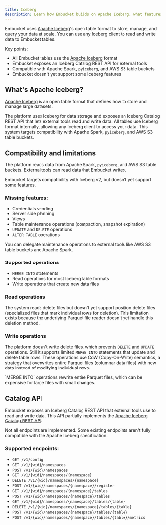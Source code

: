 ```yaml
---
title: Iceberg
description: Learn how Embucket builds on Apache Iceberg, what features you can use, and current limitations.
---
```



Embucket uses [Apache Iceberg](https://iceberg.apache.org/)'s open table format to store, manage, and query your data at scale. You can use any Iceberg client to read and write data to Embucket tables.

Key points:

- All Embucket tables use the [Apache Iceberg](https://iceberg.apache.org/) format
- Embucket exposes an Iceberg Catalog REST API for external tools
- Compatible with Apache Spark, `pyiceberg`, and AWS S3 table buckets
- Embucket doesn't yet support some Iceberg features

## What's Apache Iceberg?

[Apache Iceberg](https://iceberg.apache.org/) is an open table format that defines how to store and manage large datasets.

The platform uses Iceberg for data storage and exposes an Iceberg Catalog REST API that lets external tools read and write data. All tables use Iceberg format internally, allowing any Iceberg client to access your data. This system targets compatibility with Apache Spark, `pyiceberg`, and AWS S3 table buckets.

## Compatibility and limitations

The platform reads data from Apache Spark, `pyiceberg`, and AWS S3 table buckets. External tools can read data that Embucket writes.

<Aside type="note">
  Embucket targets compatibility with Iceberg v2, but doesn't yet support some features.
</Aside>

### Missing features:

- Credentials vending
- Server side planning
- Views
- Table maintenance operations (compaction, snapshot expiration)
- `UPDATE` and `DELETE` operations
- `ALTER TABLE` operations

<Aside type="tip">
  You can delegate maintenance operations to external tools like AWS S3 table buckets and Apache
  Spark.
</Aside>

### Supported operations

- `MERGE INTO` statements
- Read operations for most Iceberg table formats
- Write operations that create new data files

### Read operations

The system reads delete files but doesn't yet support position delete files (specialized files that mark individual rows for deletion). This limitation exists because the underlying Parquet file reader doesn't yet handle this deletion method.

### Write operations

The platform doesn't write delete files, which prevents `DELETE` and `UPDATE` operations. Still it supports limited `MERGE INTO` statements that update and delete table rows. These operations use CoW (Copy-On-Write) semantics, a strategy that overwrites entire Parquet files (columnar data files) with new data instead of modifying individual rows.

<Aside type="caution">
  `MERGE INTO` operations rewrite entire Parquet files, which can be expensive for large files with
  small changes.
</Aside>

## Catalog API

Embucket exposes an Iceberg Catalog REST API that external tools use to read and write data. This API partially implements the [Apache Iceberg Catalog REST API](https://iceberg.apache.org/spec/#catalog-rest-api).

<Aside type="note">
  Not all endpoints are implemented. Some existing endpoints aren't fully compatible with the Apache
  Iceberg specification.
</Aside>

### Supported endpoints:

- `GET /v1/config`
- `GET /v1/{wid}/namespaces`
- `POST /v1/{wid}/namespaces`
- `GET /v1/{wid}/namespaces/{namespace}`
- `DELETE /v1/{wid}/namespaces/{namespace}`
- `POST /v1/{wid}/namespaces/{namespace}/register`
- `GET /v1/{wid}/namespaces/{namespace}/tables`
- `POST /v1/{wid}/namespaces/{namespace}/tables`
- `GET /v1/{wid}/namespaces/{namespace}/tables/{table}`
- `DELETE /v1/{wid}/namespaces/{namespace}/tables/{table}`
- `POST /v1/{wid}/namespaces/{namespace}/tables/{table}`
- `POST /v1/{wid}/namespaces/{namespace}/tables/{table}/metrics`
